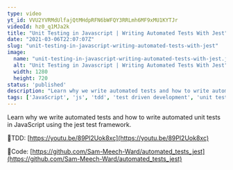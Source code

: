 ```yaml
---
type: video
yt_id: VVU2YVRMdUlfajQtMHdpRFN6bWFQY3RRLmh6MF9xMU1KYTJr
videoId: hz0_q1MJa2k
title: "Unit Testing in Javascript | Writing Automated Tests With Jest"
date: "2021-03-06T22:07:07Z"
slug: "unit-testing-in-javascript-writing-automated-tests-with-jest"
image: 
  name: "unit-testing-in-javascript-writing-automated-tests-with-jest.jpg"
  alt: "Unit Testing in Javascript | Writing Automated Tests With Jest"
  width: 1280
  height: 720
status: 'published'
description: "Learn why we write automated tests and how to write automated unit tests in JavaScript using the jest test framework. "
tags: ['JavaScript', 'js', 'tdd', 'test driven development', 'unit testing']
---
```


Learn why we write automated tests and how to write automated unit tests in JavaScript using the jest test framework. 

🔗TDD: 
[https://youtu.be/89Pl2Uok8xc](https://youtu.be/89Pl2Uok8xc)

🔗Code:
[https://github.com/Sam-Meech-Ward/automated_tests_jest](https://github.com/Sam-Meech-Ward/automated_tests_jest)


